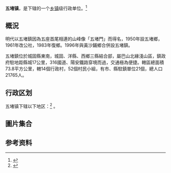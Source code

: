 {{中国乡级行政区|61/07/22/112/000}}
'''五堵镇'''，是{{PRC admin/fullname|61/07/22/112/000|3}}下辖的一个[[乡镇|乡镇]]级行政单位。<ref>{{PRC admin/ref sgc|{{PRC admin/parent|61/07/22/112/000}}}}</ref>

==概況==
明代以五堵鎮因為五座首尾相連的山峰像「五堵門」而得名，1950年設五堵鄉，1961年改公社，1983年復鄉。1996年與黃沙鋪鄉合併設五堵鎮。

五堵鎮位於城固縣東南，城固、洋縣、西鄉三縣結合部，屬巴山北緣淺山區，鎮政府駐地距縣城17公里，316國道、陽安鐵路穿境而過，交通極為便捷。轄區總面積73.8平方公里，轄14個行政村，52個村民小組，有市、縣駐鎮單位21個，總人口21765人。

== 行政区划 ==
五堵镇下辖以下地区：<ref>{{PRC admin/ref sgc|61/07/22/112/000}}</ref>
{{PRC admin/children|61/07/22/112/000}}。

==圖片集合==
{{Gallery
|title=
|footer=
|width=190
|height=180
|lines=1
|align=center
|File:城固縣五堵鎮街道1.jpg|自洋縣磨子橋鎮到城固縣五堵鎮街道，鐵路橋為陽（平關）安（康）鐵路，本照攝於西元2015年4月17日。
|File:城固縣五堵鎮街道2.jpg|五堵鎮的文化廣場，雕塑為無名氏採茶女。本照攝於西元2015年4月17日。
|File:城固縣五堵鎮街道3.jpg|本照攝於西元2015年4月17日。
|File:城固縣五堵鎮街道4.jpg|本照攝於西元2015年4月17日。
|File:城固縣五堵鎮街道5.jpg|本照攝於西元2015年4月17日。
|File:城固縣五堵鎮街道9.jpg|本照攝於西元2015年4月17日。
|File:城固縣五堵鎮街道10.jpg|本照攝於西元2015年4月17日。
|File:城固縣五堵鎮街道11.jpg|城固縣五堵鎮老街，建築為清末民國大陸時期的，本照攝於西元2015年4月17日。
|File:城固縣五堵鎮街道12.jpg|城固縣五堵鎮老街，建築為清末民國大陸時期的，墻壁上字跡為中共毛澤東時代所謂“人民公社化運動”的宣傳口號，本照攝於西元2015年4月17日。
|}}



== 参考资料 ==
{{reflist}}

{{行政区划小作品}}
{{PRC admin/navcat|61/07/22/112/000}}
